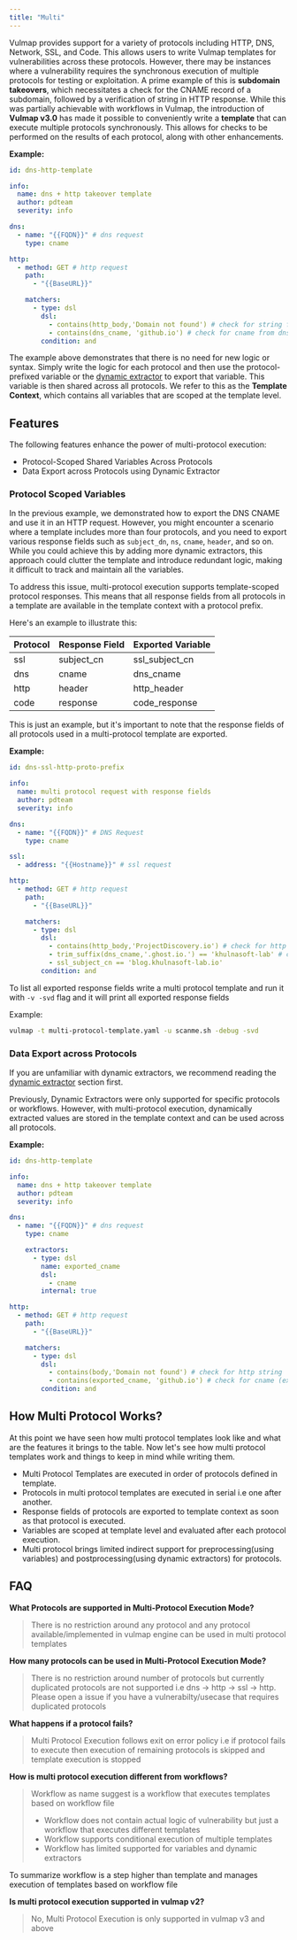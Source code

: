 ```yaml
---
title: "Multi"
---
```


Vulmap provides support for a variety of protocols including HTTP, DNS, Network, SSL, and Code. This allows users to write Vulmap templates for vulnerabilities across these protocols. However, there may be instances where a vulnerability requires the synchronous execution of multiple protocols for testing or exploitation. A prime example of this is **subdomain takeovers**, which necessitates a check for the CNAME record of a subdomain, followed by a verification of string in HTTP response. While this was partially achievable with workflows in Vulmap, the introduction of **Vulmap v3.0** has made it possible to conveniently write a **template** that can execute multiple protocols synchronously. This allows for checks to be performed on the results of each protocol, along with other enhancements.

**Example:**

```yaml
id: dns-http-template

info:
  name: dns + http takeover template
  author: pdteam
  severity: info

dns:
  - name: "{{FQDN}}" # dns request
    type: cname

http:
  - method: GET # http request
    path:
      - "{{BaseURL}}"

    matchers:
      - type: dsl
        dsl:
          - contains(http_body,'Domain not found') # check for string from http response
          - contains(dns_cname, 'github.io') # check for cname from dns response
        condition: and
```
The example above demonstrates that there is no need for new logic or syntax. Simply write the logic for each protocol and then use the protocol-prefixed variable or the [dynamic extractor](https://docs.nuclei.sh/template-guide/operators/extractors#dynamic-extractor) to export that variable. This variable is then shared across all protocols. We refer to this as the **Template Context**, which contains all variables that are scoped at the template level.

## Features

The following features enhance the power of multi-protocol execution:

- Protocol-Scoped Shared Variables Across Protocols
- Data Export across Protocols using Dynamic Extractor

### Protocol Scoped Variables

In the previous example, we demonstrated how to export the DNS CNAME and use it in an HTTP request. However, you might encounter a scenario where a template includes more than four protocols, and you need to export various response fields such as `subject_dn`, `ns`, `cname`, `header`, and so on. While you could achieve this by adding more dynamic extractors, this approach could clutter the template and introduce redundant logic, making it difficult to track and maintain all the variables.

To address this issue, multi-protocol execution supports template-scoped protocol responses. This means that all response fields from all protocols in a template are available in the template context with a protocol prefix.

Here's an example to illustrate this:

 Protocol | Response Field | Exported Variable |
 -------- | -------------- | ----------------- |
 ssl      | subject_cn     | ssl_subject_cn    |
 dns      | cname          | dns_cname         |
 http     | header         | http_header       |
 code     | response       | code_response     |

This is just an example, but it's important to note that the response fields of all protocols used in a multi-protocol template are exported.

**Example:**

```yaml
id: dns-ssl-http-proto-prefix

info:
  name: multi protocol request with response fields
  author: pdteam
  severity: info

dns:
  - name: "{{FQDN}}" # DNS Request
    type: cname

ssl:
  - address: "{{Hostname}}" # ssl request

http:
  - method: GET # http request
    path:
      - "{{BaseURL}}"

    matchers:
      - type: dsl
        dsl:
          - contains(http_body,'ProjectDiscovery.io') # check for http string
          - trim_suffix(dns_cname,'.ghost.io.') == 'khulnasoft-lab' # check for cname (extracted information from dns response)
          - ssl_subject_cn == 'blog.khulnasoft-lab.io'
        condition: and
```
To list all exported response fields write a multi protocol template and run it with `-v -svd` flag and it will print all exported response fields

Example:
 
```bash
vulmap -t multi-protocol-template.yaml -u scanme.sh -debug -svd
```

### Data Export across Protocols

If you are unfamiliar with dynamic extractors, we recommend reading the [dynamic extractor](https://docs.nuclei.sh/template-guide/operators/extractors#dynamic-extractor) section first.

Previously, Dynamic Extractors were only supported for specific protocols or workflows. However, with multi-protocol execution, dynamically extracted values are stored in the template context and can be used across all protocols.

**Example:**

```yaml
id: dns-http-template

info:
  name: dns + http takeover template
  author: pdteam
  severity: info

dns:
  - name: "{{FQDN}}" # dns request
    type: cname

    extractors:
      - type: dsl
        name: exported_cname
        dsl:
          - cname
        internal: true

http:
  - method: GET # http request
    path:
      - "{{BaseURL}}"

    matchers:
      - type: dsl
        dsl:
          - contains(body,'Domain not found') # check for http string
          - contains(exported_cname, 'github.io') # check for cname (extracted information from dns response)
        condition: and
```
## How Multi Protocol Works?

At this point we have seen how multi protocol templates look like and what are the features it brings to the table. Now let's see how multi protocol templates work and things to keep in mind while writing them.

- Multi Protocol Templates are executed in order of protocols defined in template.
- Protocols in multi protocol templates are executed in serial i.e one after another.
- Response fields of protocols are exported to template context as soon as that protocol is executed.
- Variables are scoped at template level and evaluated after each protocol execution.
- Multi protocol brings limited indirect support for preprocessing(using variables) and postprocessing(using dynamic extractors) for protocols.

## FAQ

**What Protocols are supported in Multi-Protocol Execution Mode?**

> There is no restriction around any protocol and any protocol available/implemented in vulmap engine can be used in multi protocol templates

**How many protocols can be used in Multi-Protocol Execution Mode?**

> There is no restriction around number of protocols but currently duplicated protocols are not supported i.e dns -> http -> ssl -> http. Please open a issue if you have a vulnerabilty/usecase that requires duplicated protocols

**What happens if a protocol fails?**

> Multi Protocol Execution follows exit on error policy i.e if protocol fails to execute then execution of remaining protocols is skipped and template execution is stopped

**How is multi protocol execution different from workflows?**

> Workflow as name suggest is a workflow that executes templates based on workflow file
> - Workflow does not contain actual logic of vulnerability but just a workflow that executes different templates
> - Workflow supports conditional execution of multiple templates
> - Workflow has limited supported for variables and dynamic extractors

To summarize workflow is a step higher than template and manages execution of templates based on workflow file

**Is multi protocol execution supported in vulmap v2?**

> No, Multi Protocol Execution is only supported in vulmap v3 and above

